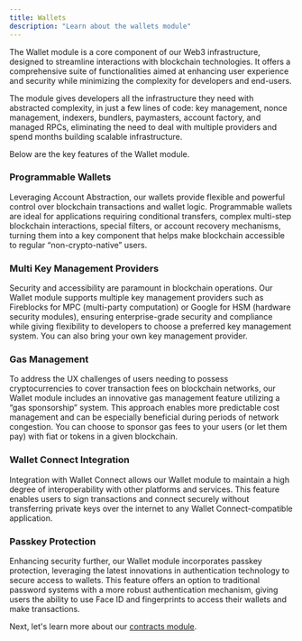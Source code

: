 ```yaml
---
title: Wallets
description: "Learn about the wallets module"
---
```


The Wallet module is a core component of our Web3 infrastructure, designed to streamline interactions with blockchain technologies. It offers a comprehensive suite of functionalities aimed at enhancing user experience and security while minimizing the complexity for developers and end-users.

The module gives developers all the infrastructure they need with abstracted complexity, in just a few lines of code: key management, nonce management, indexers, bundlers, paymasters, account factory, and managed RPCs, eliminating the need to deal with multiple providers and spend months building scalable infrastructure.

Below are the key features of the Wallet module.

### Programmable Wallets

Leveraging Account Abstraction, our wallets provide flexible and powerful control over blockchain transactions and wallet logic. Programmable wallets are ideal for applications requiring conditional transfers, complex multi-step blockchain interactions, special filters, or account recovery mechanisms, turning them into a key component that helps make blockchain accessible to regular “non-crypto-native” users.

### Multi Key Management Providers

Security and accessibility are paramount in blockchain operations. Our Wallet module supports multiple key management providers such as Fireblocks for MPC (multi-party computation) or Google for HSM (hardware security modules), ensuring enterprise-grade security and compliance while giving flexibility to developers to choose a preferred key management system. You can also bring your own key management provider.

### Gas Management

To address the UX challenges of users needing to possess cryptocurrencies to cover transaction fees on blockchain networks, our Wallet module includes an innovative gas management feature utilizing a “gas sponsorship” system. This approach enables more predictable cost management and can be especially beneficial during periods of network congestion. You can choose to sponsor gas fees to your users (or let them pay) with fiat or tokens in a given blockchain.

### Wallet Connect Integration

<Snippet file="beta.mdx" />

Integration with Wallet Connect allows our Wallet module to maintain a high degree
of interoperability with other platforms and services. This feature enables users
to sign transactions and connect securely without transferring private keys over
the internet to any Wallet Connect-compatible application.

### Passkey Protection

<Snippet file="beta.mdx" />

Enhancing security further, our Wallet module incorporates passkey protection, leveraging the latest innovations in authentication technology to secure access to wallets. This feature offers an option to traditional password systems with a more robust authentication mechanism, giving users the ability to use Face ID and fingerprints to access their wallets and make transactions.

Next, let's learn more about our [contracts module](/essentials/contracts).
